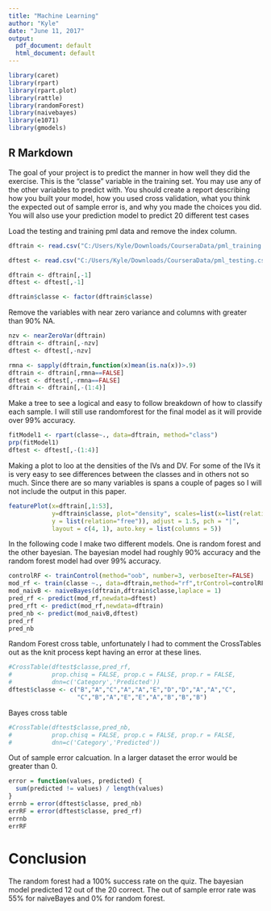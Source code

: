 ---
title: "Machine Learning"
author: "Kyle"
date: "June 11, 2017"
output:
  pdf_document: default
  html_document: default
---

```{r,echo=FALSE}
library(caret)
library(rpart)
library(rpart.plot)
library(rattle)
library(randomForest)
library(naivebayes)
library(e1071)
library(gmodels)
```

## R Markdown

The goal of your project is to predict the manner in how well they did the exercise. This is the "classe" variable in the training set. You may use any of the other variables to predict with. You should create a report describing how you built your model, how you used cross validation, what you think the expected out of sample error is, and why you made the choices you did. You will also use your prediction model to predict 20 different test cases


Load the testing and training pml data and remove the index column.
```{r}
dftrain <- read.csv("C:/Users/Kyle/Downloads/CourseraData/pml_training.csv",stringsAsFactors = FALSE)

dftest <- read.csv("C:/Users/Kyle/Downloads/CourseraData/pml_testing.csv", stringsAsFactors = FALSE)

dftrain <- dftrain[,-1]
dftest <- dftest[,-1]

dftrain$classe <- factor(dftrain$classe)
```

Remove the variables with near zero variance and columns with greater than 90% NA.
```{r}
nzv <- nearZeroVar(dftrain)
dftrain <- dftrain[,-nzv]
dftest <- dftest[,-nzv]

rmna <- sapply(dftrain,function(x)mean(is.na(x))>.9)
dftrain <- dftrain[,rmna==FALSE]
dftest <- dftest[,-rmna==FALSE]
dftrain <- dftrain[,-(1:4)]
```

Make a tree to see a logical and easy to follow breakdown of how to classify each sample.  I will still use randomforest for the final model as it will provide over 99% accuracy.
```{r}
fitModel1 <- rpart(classe~., data=dftrain, method="class")
prp(fitModel1)
dftest <- dftest[,-(1:4)]
```

Making a plot to loo at the densities of the IVs and DV.  For some of the IVs it is very easy to see differences between the classes and in others not so much.  Since there are so many variables is spans a couple of pages so I will not include the output in this paper.
```{r,eval=FALSE}
featurePlot(x=dftrain[,1:53],
            y=dftrain$classe, plot="density", scales=list(x=list(relation="free"),
            y = list(relation="free")), adjust = 1.5, pch = "|", 
            layout = c(4, 1), auto.key = list(columns = 5))
```

In the following code I make two different models.  One is random forest and the other bayesian.  The bayesian model had roughly 90% accuracy and the random forest model had over 99% accuracy.

```{r,echo=FALSE}
controlRF <- trainControl(method="oob", number=3, verboseIter=FALSE)
mod_rf <- train(classe ~., data=dftrain,method="rf",trControl=controlRF)
mod_naivB <- naiveBayes(dftrain,dftrain$classe,laplace = 1)
pred_rf <- predict(mod_rf,newdata=dftest)
pred_rft <- predict(mod_rf,newdata=dftrain)
pred_nb <- predict(mod_naivB,dftest)
pred_rf
pred_nb
```

Random Forest cross table, unfortunately I had to comment the CrossTables out as the knit process kept having an error at these lines.
```{r}
#CrossTable(dftest$classe,pred_rf,
#           prop.chisq = FALSE, prop.c = FALSE, prop.r = FALSE,
#           dnn=c('Category','Predicted'))
dftest$classe <- c("B","A","C","A","A","E","D","D","A","A","C",
                   "C","B","A","E","E","A","B","B","B")
```

Bayes cross table
```{r}
#CrossTable(dftest$classe,pred_nb,
#           prop.chisq = FALSE, prop.c = FALSE, prop.r = FALSE,
#           dnn=c('Category','Predicted'))
```


Out of sample error calcuation.  In a larger dataset the error would be greater than 0.  
```{r}
error = function(values, predicted) {
  sum(predicted != values) / length(values)
}
errnb = error(dftest$classe, pred_nb)
errRF = error(dftest$classe, pred_rf)
errnb
errRF
```


# Conclusion
The random forest had a 100% success rate on the quiz.  The bayesian model predicted 12 out of the 20 correct.  The out of sample error rate was 55% for naiveBayes and 0% for random forest. 